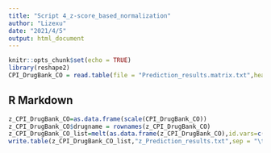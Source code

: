 ```yaml
---
title: "Script 4_z-score_based_normalization"
author: "Lizexu"
date: "2021/4/5"
output: html_document
---
```


```r
knitr::opts_chunk$set(echo = TRUE)
library(reshape2)
CPI_DrugBank_CO = read.table(file = "Prediction_results.matrix.txt",header = TRUE)
```

## R Markdown

```r
z_CPI_DrugBank_CO=as.data.frame(scale(CPI_DrugBank_CO))
z_CPI_DrugBank_CO$drugname = rownames(z_CPI_DrugBank_CO)
z_CPI_DrugBank_CO_list=melt(as.data.frame(z_CPI_DrugBank_CO),id.vars=c("drugname"),variable.name="Target",value.name="DeepCPI score")
write.table(z_CPI_DrugBank_CO_list,"z_Prediction_results.txt",sep = "\t",row.names = F)


```

